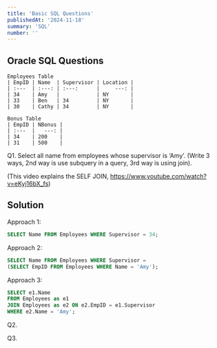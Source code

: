 ```yaml
---
title: 'Basic SQL Questions'
publishedAt: '2024-11-18'
summary: 'SQL'
number: ''
---
```


## Oracle SQL Questions

```
Employees Table 
| EmpID | Name  | Supervisor | Location |
| :---  | :---: | :---:      |     ---: |
| 34    | Amy   |            | NY       |
| 33    | Ben   | 34         | NY       |
| 30    | Cathy | 34         | NY       |
```

```
Bonus Table
| EmpID | NBonus |
| :---  |   ---: |
| 34    | 200    |
| 31    | 500    |
```

Q1. 
Select all name from employees whose supervisor is ‘Amy’. 
(Write 3 ways, 2nd way is use subquery in a query, 3rd way is using join). 
    
(This video explains the SELF JOIN, https://www.youtube.com/watch?v=eKyj16bX_fs)

## Solution
Approach 1: 
````sql
SELECT Name FROM Employees WHERE Supervisor = 34;
````

Approach 2: 
````sql
SELECT Name FROM Employees WHERE Supervisor = 
(SELECT EmpID FROM Employees WHERE Name = 'Amy');
````

Approach 3: 
````sql
SELECT e1.Name 
FROM Employees as e1
JOIN Employees as e2 ON e2.EmpID = e1.Supervisor
WHERE e2.Name = 'Amy';
````

Q2. 

Q3.